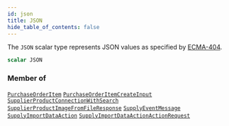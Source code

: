 ```yaml
---
id: json
title: JSON
hide_table_of_contents: false
---
```








The `JSON` scalar type represents JSON values as specified by [ECMA-404](http://www.ecma-international.org/publications/files/ECMA-ST/ECMA-404.pdf).

```graphql
scalar JSON
```




### Member of

[`PurchaseOrderItem`](/supply/api/graphql-admin/reference/objects/purchase-order-item)  <Badge class="secondary" text="object"/><Bullet />[`PurchaseOrderItemCreateInput`](/supply/api/graphql-admin/reference/inputs/purchase-order-item-create-input)  <Badge class="secondary" text="input"/><Bullet />[`SupplierProductConnectionWithSearch`](/supply/api/graphql-admin/reference/objects/supplier-product-connection-with-search)  <Badge class="secondary" text="object"/><Bullet />[`SupplierProductImageFromFileResponse`](/supply/api/graphql-admin/reference/objects/supplier-product-image-from-file-response)  <Badge class="secondary" text="object"/><Bullet />[`SupplyEventMessage`](/supply/api/graphql-admin/reference/objects/supply-event-message)  <Badge class="secondary" text="object"/><Bullet />[`SupplyImportDataAction`](/supply/api/graphql-admin/reference/objects/supply-import-data-action)  <Badge class="secondary" text="object"/><Bullet />[`SupplyImportDataActionActionRequest`](/supply/api/graphql-admin/reference/objects/supply-import-data-action-action-request)  <Badge class="secondary" text="object"/>



